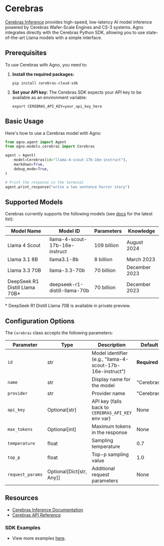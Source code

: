 # Cerebras

[Cerebras Inference](https://inference-docs.cerebras.ai/introduction) provides high-speed, low-latency AI model inference powered by Cerebras Wafer-Scale Engines and CS-3 systems. Agno integrates directly with the Cerebras Python SDK, allowing you to use state-of-the-art Llama models with a simple interface.

## Prerequisites

To use Cerebras with Agno, you need to:

1. **Install the required packages:**
   ```shell
   pip install cerebras-cloud-sdk
   ```

2. **Set your API key:**
   The Cerebras SDK expects your API key to be available as an environment variable:
   ```shell
   export CEREBRAS_API_KEY=your_api_key_here
   ```

## Basic Usage

Here's how to use a Cerebras model with Agno:

```python
from agno.agent import Agent
from agno.models.cerebras import Cerebras

agent = Agent(
    model=Cerebras(id="llama-4-scout-17b-16e-instruct"),
    markdown=True,
    debug_mode=True,
)

# Print the response in the terminal
agent.print_response("write a two sentence horror story")
```

## Supported Models

Cerebras currently supports the following models (see [docs](https://inference-docs.cerebras.ai/introduction) for the latest list):

| Model Name                      | Model ID                       | Parameters  | Knowledge     |
| ------------------------------- | ------------------------------ | ----------- | ------------- |
| Llama 4 Scout                   | llama-4-scout-17b-16e-instruct | 109 billion | August 2024   |
| Llama 3.1 8B                    | llama3.1-8b                    | 8 billion   | March 2023    |
| Llama 3.3 70B                   | llama-3.3-70b                  | 70 billion  | December 2023 |
| DeepSeek R1 Distill Llama 70B*  | deepseek-r1-distill-llama-70b  | 70 billion  | December 2023 |

\* DeepSeek R1 Distill Llama 70B is available in private preview.

## Configuration Options

The `Cerebras` class accepts the following parameters:

| Parameter     | Type           | Description                                         | Default                        |
| ------------- | -------------- | --------------------------------------------------- | ------------------------------ |
| `id`          | str            | Model identifier (e.g., "llama-4-scout-17b-16e-instruct") | **Required**                   |
| `name`        | str            | Display name for the model                          | "Cerebras"                     |
| `provider`    | str            | Provider name                                       | "Cerebras"                     |
| `api_key`     | Optional[str]  | API key (falls back to `CEREBRAS_API_KEY` env var)  | None                           |
| `max_tokens`  | Optional[int]  | Maximum tokens in the response                      | None                           |
| `temperature` | float          | Sampling temperature                                | 0.7                            |
| `top_p`       | float          | Top-p sampling value                                | 1.0                            |
| `request_params` | Optional[Dict[str, Any]] | Additional request parameters           | None                           |


## Resources

- [Cerebras Inference Documentation](https://inference-docs.cerebras.ai/introduction)
- [Cerebras API Reference](https://inference-docs.cerebras.ai/api-reference/chat-completions)

### SDK Examples
- View more examples [here](../examples/models/cerebras).